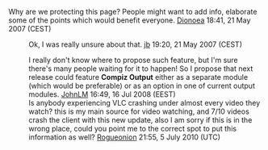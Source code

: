 Why are we protecting this page? People might want to add info, elaborate some of the points which would benefit everyone. [[User:Dionoea|Dionoea]] 18:41, 21 May 2007 (CEST)

: Ok, I was really unsure about that. [[User:J-b|jb]] 19:20, 21 May 2007 (CEST)

: I really don't know where to propose such feature, but I'm sure there's many people waiting for it to happen! So I propose that next release could feature '''Compiz Output''' either as a separate module (which would be preferable) or as an option in one of current output modules. [[User:JohnLM|JohnLM]] 16:49, 16 Jul 2008 (EEST)
: Is anybody experiencing VLC crashing under almost every video they watch? this is my main source for video watching, and 7/10 videos crash the client with this new update, also I am sorry if this is in the wrong place, could you point me to the correct spot to put this information as well? [[User:Rogueonion|Rogueonion]] 21:55, 5 July 2010 (UTC)